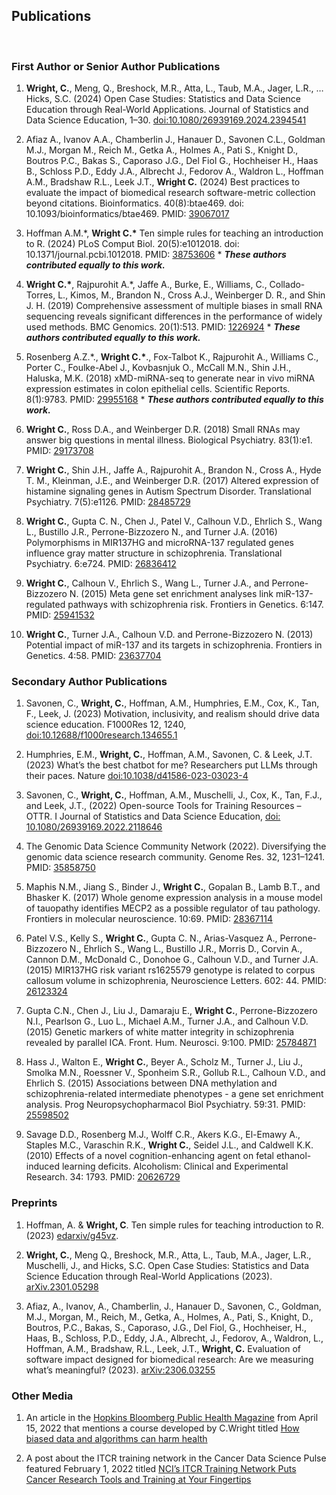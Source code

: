 ###
###
&nbsp;
&nbsp;
&nbsp;
&nbsp;
&nbsp;

## Publications {.tabset .tabset-fade}
&nbsp;

### First Author or Senior Author Publications

1. **Wright, C.**, Meng, Q., Breshock, M.R., Atta, L., Taub, M.A., Jager, L.R., … Hicks, S.C. (2024) Open Case Studies: Statistics and Data Science Education through Real-World Applications. Journal of Statistics and Data Science Education, 1–30. [doi:10.1080/26939169.2024.2394541](https://doi.org/10.1080/26939169.2024.2394541)

1. Afiaz A., Ivanov A.A., Chamberlin J., Hanauer D., Savonen C.L., Goldman M.J., Morgan M., Reich M., Getka A., Holmes A., Pati S., Knight D., Boutros P.C., Bakas S., Caporaso J.G., Del Fiol G., Hochheiser H., Haas B., Schloss P.D., Eddy J.A., Albrecht J., Fedorov A., Waldron L., Hoffman A.M., Bradshaw R.L., Leek J.T., **Wright C.** (2024) Best practices to evaluate the impact of biomedical research software-metric collection beyond citations. Bioinformatics. 40(8):btae469. doi: 10.1093/bioinformatics/btae469. PMID: [39067017](https://pubmed.ncbi.nlm.nih.gov/39067017/)

1. Hoffman A.M.\*, **Wright C.\*** Ten simple rules for teaching an introduction to R. (2024) PLoS Comput Biol. 20(5):e1012018. doi: 10.1371/journal.pcbi.1012018. PMID: [38753606](PMC11098303.https://www.ncbi.nlm.nih.gov/pmc/articles/PMC11098303/)
\* ***These authors contributed equally to this work.***

1. **Wright C.\***, Rajpurohit A.\*, Jaffe A., Burke, E., Williams, C., Collado-Torres, L., Kimos, M., Brandon N., Cross A.J., Weinberger D. R., and Shin J. H. (2019) Comprehensive assessment of multiple biases in small RNA sequencing reveals significant differences in the performance of widely used methods. BMC Genomics. 20(1):513. PMID: [1226924](https://bmcgenomics.biomedcentral.com/articles/10.1186/s12864-019-5870-3)
\* ***These authors contributed equally to this work.***

1.	Rosenberg A.Z.\*., **Wright C.\***., Fox-Talbot K., Rajpurohit A., Williams C., Porter C., Foulke-Abel J., Kovbasnjuk O., McCall M.N., Shin J.H.,  Haluska, M.K. (2018) xMD-miRNA-seq to generate near in vivo miRNA expression estimates in colon epithelial cells. Scientific Reports. 8(1):9783. PMID: [29955168](https://www.ncbi.nlm.nih.gov/pubmed/29955168)
\* ***These authors contributed equally to this work.***

1.	**Wright C.**, Ross D.A., and Weinberger D.R. (2018) Small RNAs may answer big questions in mental illness. Biological Psychiatry. 83(1):e1. PMID: [29173708](https://www.ncbi.nlm.nih.gov/pubmed/?term=29173708)

1.	**Wright C.**, Shin J.H., Jaffe A., Rajpurohit A., Brandon N., Cross A., Hyde T. M., Kleinman, J.E., and Weinberger D.R. (2017) Altered expression of histamine signaling genes in Autism Spectrum Disorder. Translational Psychiatry. 7(5):e1126. PMID: [28485729](https://www.ncbi.nlm.nih.gov/pubmed/?term=28485729)

1.	**Wright C.**, Gupta C. N., Chen J., Patel V., Calhoun V.D., Ehrlich S., Wang L., Bustillo J.R., Perrone-Bizzozero N., and Turner J.A. (2016) Polymorphisms in MIR137HG and microRNA-137 regulated genes influence gray matter structure in schizophrenia. Translational Psychiatry. 6:e724. PMID: [26836412](https://www.ncbi.nlm.nih.gov/pubmed/?term=26836412)  

1.	**Wright C.**, Calhoun V., Ehrlich S., Wang L., Turner J.A., and Perrone-Bizzozero N. (2015)
Meta gene set enrichment analyses link miR-137-regulated pathways with schizophrenia risk. Frontiers in Genetics. 6:147. PMID: [25941532](https://www.ncbi.nlm.nih.gov/pubmed/?term=25941532)

1.	**Wright C.**, Turner J.A., Calhoun V.D. and Perrone-Bizzozero N. (2013) Potential impact of miR-137 and its targets in schizophrenia. Frontiers in Genetics. 4:58. PMID: [23637704](https://www.ncbi.nlm.nih.gov/pubmed/?term=23637704) 

### Secondary Author Publications


1. Savonen, C., **Wright, C.**, Hoffman, A.M., Humphries, E.M., Cox, K., Tan, F., Leek, J. (2023) Motivation, inclusivity, and realism should drive data science education. F1000Res 12, 1240, [doi:10.12688/f1000research.134655.1](https://f1000research.com/articles/12-1240) 

2. Humphries, E.M., **Wright, C.**, Hoffman, A.M., Savonen, C. & Leek, J.T. (2023) What’s the best chatbot for me? Researchers put LLMs through their paces. Nature  [doi:10.1038/d41586-023-03023-4](https://www.nature.com/articles/d41586-023-03023-4)

3. Savonen, C., **Wright, C.**, Hoffman, A.M., Muschelli, J., Cox, K., Tan, F.J., and Leek, J.T., (2022) Open-source Tools for Training Resources – OTTR. I Journal of Statistics and Data Science Education, [doi: 10.1080/26939169.2022.2118646](https://doi.org/10.1080/26939169.2022.2118646)

4. The Genomic Data Science Community Network (2022). Diversifying the genomic data science research community. Genome Res. 32, 1231–1241. PMID: [35858750](https://pubmed.ncbi.nlm.nih.gov/35858750/) 

5.	Maphis N.M., Jiang S., Binder J., **Wright C.**, Gopalan B., Lamb B.T., and Bhasker K. (2017) Whole genome expression analysis in a mouse model of tauopathy identifies MECP2 as a possible regulator of tau pathology. Frontiers in molecular neuroscience. 10:69. PMID: [28367114](https://www.ncbi.nlm.nih.gov/pubmed/?term=28367114)

6.	Patel V.S., Kelly S., **Wright C.**, Gupta C. N., Arias-Vasquez A., Perrone-Bizzozero N., Ehrlich S., Wang L., Bustillo J.R., Morris D., Corvin A., Cannon D.M., McDonald C., Donohoe G., Calhoun V.D., and Turner J.A. (2015) MIR137HG risk variant rs1625579 genotype is related to corpus callosum volume in schizophrenia, Neuroscience Letters. 602: 44. PMID: [26123324](https://www.ncbi.nlm.nih.gov/pubmed/?term=26123324)

7.	Gupta C.N., Chen J., Liu J., Damaraju E., **Wright C.**, Perrone-Bizzozero N.I., Pearlson G., Luo L., Michael A.M., Turner J.A., and Calhoun V.D. (2015) Genetic markers of white matter integrity in schizophrenia revealed by parallel ICA. Front. Hum. Neurosci. 9:100. PMID: [25784871](https://www.ncbi.nlm.nih.gov/pubmed/?term=25784871) 

8.	Hass J., Walton E., **Wright C.**, Beyer A., Scholz M., Turner J., Liu J., Smolka M.N., Roessner V., Sponheim S.R., Gollub R.L., Calhoun V.D., and Ehrlich S. (2015) Associations between DNA methylation and schizophrenia-related intermediate phenotypes - a gene set enrichment analysis. Prog Neuropsychopharmacol Biol Psychiatry. 59:31. PMID: [25598502](https://www.ncbi.nlm.nih.gov/pubmed/?term=25598502) 

9.	Savage D.D., Rosenberg M.J., Wolff C.R., Akers K.G., El-Emawy A., Staples M.C., Varaschin R.K., **Wright C.**, Seidel J.L., and Caldwell K.K. (2010) Effects of a novel cognition-enhancing agent on fetal ethanol-induced learning deficits. Alcoholism: Clinical and Experimental Research. 34: 1793. PMID: [20626729](https://www.ncbi.nlm.nih.gov/pubmed/?term=20626729) 


### Preprints
<!-- 1. Savonen, C., **Wright, C.**, Hoffman, A.M., Muschelli, J., Cox, K., Tan, F.J., and Leek, J.T., (2022). -->
<!-- Open-source Tools for Training Resources – OTTR. [arXiv:2203.07083](https://arxiv.org/abs/2203.07083). 

3. Savonen, C., **Wright, C.**, Hoffman, A.M., Humphries, E.M., Cox, K.E.L., Tan, F.J., and Leek, J.T. Motivation, inclusivity, and realism should drive data science education (2023). [arXiv:2305.06213](https://arxiv.org/abs/2305.06213)-->


1. Hoffman, A. & **Wright, C**. Ten simple rules for teaching introduction to R. (2023) [edarxiv/g45vz](https://osf.io/preprints/edarxiv/g45vz/).

2. **Wright, C.**, Meng Q., Breshock, M.R., Atta, L., Taub, M.A.,  Jager, L.R., Muschelli, J., and Hicks, S.C. Open Case Studies: Statistics and Data Science Education through Real-World Applications (2023). [arXiv.2301.05298](https://arxiv.org/abs/2301.05298)

3. Afiaz, A., Ivanov, A., Chamberlin, J., Hanauer D., Savonen, C., Goldman, M.J., Morgan, M., Reich, M., Getka, A., Holmes, A., Pati, S., Knight, D., Boutros, P.C., Bakas, S., Caporaso, J.G., Del Fiol, G., Hochheiser, H., Haas, B., Schloss, P.D., Eddy, J.A., Albrecht, J., Fedorov, A., Waldron, L., Hoffman, A.M., Bradshaw, R.L., Leek, J.T., **Wright, C.** Evaluation of software impact designed for biomedical research: Are we measuring what’s meaningful? (2023). [arXiv:2306.03255](https://arxiv.org/abs/2306.03255)

### Other Media

1. An article in the [Hopkins Bloomberg Public Health Magazine](https://magazine.jhsph.edu/) from April 15, 2022 that mentions a course developed by C.Wright titled [How biased data and algorithms can harm health](https://magazine.jhsph.edu/2022/how-biased-data-and-algorithms-can-harm-health)

2. A post about the ITCR training network in the Cancer Data Science Pulse featured February 1, 2022 titled [NCI’s ITCR Training Network Puts Cancer Research Tools and Training at Your Fingertips](https://datascience.cancer.gov/news-events/blog/ncis-itcr-training-network-puts-cancer-research-tools-and-training-your-fingertips)

